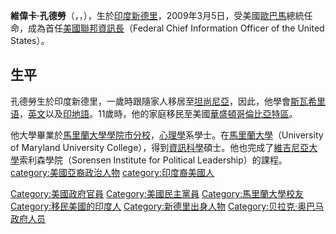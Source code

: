'''維偉卡·孔德勞'''（{{lang-hi|विवेक कुंद्रा}}，{{lang|en|Vivek Kundra}}，{{bd|1974年|10月9日|||catIdx=Kundra, Vivek}}），生於[[印度|印度]][[新德里|新德里]]，2009年3月5日，受美國[[歐巴馬|歐巴馬]]總統任命，成為首任[[美國聯邦資訊長|美國聯邦資訊長]]（Federal Chief Information Officer of the United States）。

==生平==
孔德勞生於印度新德里，一歲時跟隨家人移居至[[坦尚尼亞|坦尚尼亞]]，因此，他學會[[斯瓦希里语|斯瓦希里语]]，[[英文|英文]]以及[[印地語|印地語]]。11歲時，他的家庭移民至美國[[華盛頓哥倫比亞特區|華盛頓哥倫比亞特區]]。

他大學畢業於[[馬里蘭大學學院市分校|馬里蘭大學學院市分校]]，[[心理學|心理學]]系學士。在[[馬里蘭大學|馬里蘭大學]]（University of Maryland University College），得到[[資訊科學|資訊科學]]碩士。他也完成了[[維吉尼亞大學|維吉尼亞大學]]索利森學院（Sorensen Institute for Political Leadership）的課程。
{{DEFAULTSORT:Kundra, Vivek}}
{{US-poli-bio-stub}}
{{DEFAULTSORT:Kundra, Vivek}}
[[Category:美國政府官員|Category:美國政府官員]]
[[category:美國亞裔政治人物|category:美國亞裔政治人物]]
[[Category:美國民主黨員|Category:美國民主黨員]]
[[Category:馬里蘭大學校友|Category:馬里蘭大學校友]]
[[category:印度裔美國人|category:印度裔美國人]]
[[Category:移民美國的印度人|Category:移民美國的印度人]]
[[Category:新德里出身人物|Category:新德里出身人物]]
[[Category:贝拉克·奥巴马政府人员|Category:贝拉克·奥巴马政府人员]]